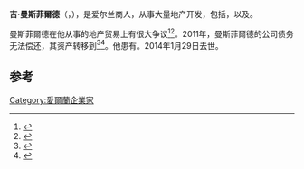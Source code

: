 {{Infobox person
| name        = James Mansfield, Sr.
| image       = 
| alt         =
| caption     =
| birth_date  = 1939年4月9日
| birth_place = [[爱尔兰|爱尔兰]]{{link-en|布莱辛顿|Blessington}}
| death_date  = {{Death date and age|df=y|2014|01|29|1939|04|9}}
| death_place = [[都柏林地区|都柏林地区]]{{link-en|赛格尔|Saggart}}
| nationality = 爱尔兰人
| known_for   = 地产开发商
| occupation  = [[商人|商人]]
| children    = Tony, Jimmy, P.J.}}
'''吉·曼斯菲爾德'''（{{lang-en|James Mansfield, Sr.}}，{{bd|1939年|4月9日|2014年|1月29日|catIdx=Mansfield}}），是爱尔兰商人，从事大量地产开发，包括{{link-en|西城酒店|Citywest Hotel}}，以及{{link-en|韦斯顿机场|Weston Airport}}。

曼斯菲爾德在他从事的地产贸易上有很大争议<ref name="rte-planning">{{cite news|url=http://www.rte.ie/news/2004/0421/planning.html|title=Mansfield disappointed at planning refusal|date=21 April 2004|work=RTÉ News|accessdate=2014-06-02|archive-date=2012-10-04|archive-url=https://web.archive.org/web/20121004135755/http://www.rte.ie/news/2004/0421/planning.html|dead-url=no}}</ref><ref name="iritimes-saudi">{{cite news|date=2 March 2010|author=Grainne Faller|title=The strange case of Citywest, 750 Saudi students and the disputed contract|url=http://www.irishtimes.com/newspaper/education/2010/0302/1224265424568.html|work=[[The_Irish_Times|The Irish Times]]|accessdate=2014-06-02|archive-date=2012-10-22|archive-url=https://web.archive.org/web/20121022195853/http://www.irishtimes.com/newspaper/education/2010/0302/1224265424568.html|dead-url=no}}</ref>。2011年，曼斯菲爾德的公司债务无法偿还，其资产转移到{{link-en|爱尔兰国家资产管理局|National Asset Management Agency}}<ref>{{cite news|url=http://www.independent.ie/business/irish/namas-weston-airport-starting-to-turn-around-as-buyer-sought-2881162.html|work=Irish Independent|first=Emmet|last=Oliver|title=NAMA's Weston airport starting to turn around as buyer sought|date=20 September 2011|accessdate=2014-06-02|archive-date=2011-12-28|archive-url=https://web.archive.org/web/20111228073402/http://www.independent.ie/business/irish/namas-weston-airport-starting-to-turn-around-as-buyer-sought-2881162.html|dead-url=no}}</ref><ref>{{cite news|url=http://www.rte.ie/news/2011/0420/mansfieldj.html|work=RTÉ News|title=NAMA appoints receiver to Mansfield businesses|date=20 April 2011|accessdate=2014-06-02|archive-date=2011-10-24|archive-url=https://web.archive.org/web/20111024172312/http://www.rte.ie/news/2011/0420/mansfieldj.html|dead-url=no}}</ref>。他患有{{link-en|多系统萎缩症|Multiple System Atrophy}}。2014年1月29日去世。

==参考==
{{reflist}}
{{DEFAULTSORT:Mansfield, Jim}}

[[Category:愛爾蘭企業家|Category:愛爾蘭企業家]]